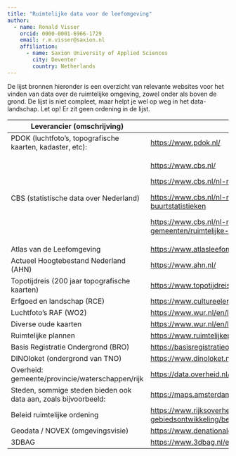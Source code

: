 ```yaml
---
title: "Ruimtelijke data voor de leefomgeving"
author:
  - name: Ronald Visser
    orcid: 0000-0001-6966-1729
    email: r.m.visser@saxion.nl
    affiliation: 
      - name: Saxion University of Applied Sciences
        city: Deventer
        country: Netherlands
---
```


De lijst bronnen hieronder is een overzicht van relevante websites voor het vinden van data over de ruimtelijke omgeving, zowel onder als boven de grond. De lijst is niet compleet, maar helpt je wel op weg in het data-landschap. Let op! Er zit geen ordening in de lijst.

+-----------------------------------------------------------------+--------------------------------------------------------------------------------------------------------------------+
| Leverancier (omschrijving)                                      | Link                                                                                                               |
+=================================================================+====================================================================================================================+
| PDOK (luchtfoto's, topografische kaarten, kadaster, etc):       | <https://www.pdok.nl/>                                                                                             |
+-----------------------------------------------------------------+--------------------------------------------------------------------------------------------------------------------+
| CBS (statistische data over Nederland)                          | <https://www.cbs.nl/>                                                                                              |
|                                                                 |                                                                                                                    |
|                                                                 | <https://www.cbs.nl/nl-nl/dossier/nederland-regionaal/geografische-data>                                           |
|                                                                 |                                                                                                                    |
|                                                                 | <https://www.cbs.nl/nl-nl/dossier/nederland-regionaal/wijk-en-buurtstatistieken>                                   |
|                                                                 |                                                                                                                    |
|                                                                 | <https://www.cbs.nl/nl-nl/dossier/nederland-regionaal/informatie-voor-gemeenten/ruimtelijke-statistieken>          |
+-----------------------------------------------------------------+--------------------------------------------------------------------------------------------------------------------+
| Atlas van de Leefomgeving                                       | <https://www.atlasleefomgeving.nl/>                                                                                |
+-----------------------------------------------------------------+--------------------------------------------------------------------------------------------------------------------+
| Actueel Hoogtebestand Nederland (AHN)                           | <https://www.ahn.nl/>                                                                                              |
+-----------------------------------------------------------------+--------------------------------------------------------------------------------------------------------------------+
| Topotijdreis (200 jaar topografische kaarten)                   | <https://www.topotijdreis.nl/>                                                                                     |
+-----------------------------------------------------------------+--------------------------------------------------------------------------------------------------------------------+
| Erfgoed en landschap (RCE)                                      | <https://www.cultureelerfgoed.nl/onderwerpen/bronnen-en-kaarten/overzicht>                                         |
+-----------------------------------------------------------------+--------------------------------------------------------------------------------------------------------------------+
| Luchtfoto's RAF (WO2)                                           | <https://www.wur.nl/en/library/special-collections/aerial-photographs.htm>                                         |
+-----------------------------------------------------------------+--------------------------------------------------------------------------------------------------------------------+
| Diverse oude kaarten                                            | <https://www.wur.nl/en/library/special-collections/maps-atlases.htm>                                               |
+-----------------------------------------------------------------+--------------------------------------------------------------------------------------------------------------------+
| Ruimtelijke plannen                                             | <https://www.ruimtelijkeplannen.nl/home>                                                                           |
+-----------------------------------------------------------------+--------------------------------------------------------------------------------------------------------------------+
| Basis Registratie Ondergrond (BRO)                              | <https://basisregistratieondergrond.nl/>                                                                           |
+-----------------------------------------------------------------+--------------------------------------------------------------------------------------------------------------------+
| DINOloket (ondergrond van TNO)                                  | <https://www.dinoloket.nl/>                                                                                        |
+-----------------------------------------------------------------+--------------------------------------------------------------------------------------------------------------------+
| Overheid: gemeente/provincie/waterschappen/rijk                 | <https://data.overheid.nl/datasets> (diverse datasets)                                                             |
+-----------------------------------------------------------------+--------------------------------------------------------------------------------------------------------------------+
| Steden, sommige steden bieden ook data aan, zoals bijvoorbeeld: | <https://maps.amsterdam.nl/open_geodata/>                                                                          |
+-----------------------------------------------------------------+--------------------------------------------------------------------------------------------------------------------+
| Beleid ruimtelijke ordening                                     | <https://www.rijksoverheid.nl/onderwerpen/ruimtelijke-ordening-en-gebiedsontwikkeling/beleid-ruimtelijke-ordening> |
+-----------------------------------------------------------------+--------------------------------------------------------------------------------------------------------------------+
| Geodata / NOVEX (omgevingsvisie)                                | <https://www.denationaleomgevingsvisie.nl/novex/ruimtelijke+data/default.aspx>                                     |
+-----------------------------------------------------------------+--------------------------------------------------------------------------------------------------------------------+
| 3DBAG                                                           | <https://www.3dbag.nl/en/viewer>                                                                                   |
+-----------------------------------------------------------------+--------------------------------------------------------------------------------------------------------------------+
